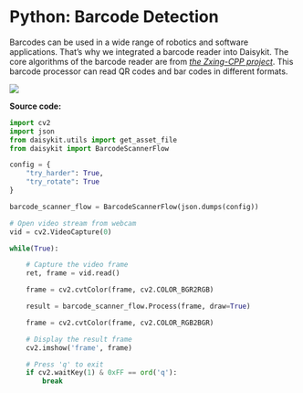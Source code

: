 # Python: Barcode Detection

Barcodes can be used in a wide range of robotics and software
applications. That’s why we integrated a barcode reader into Daisykit.
The core algorithms of the barcode reader are from [_the Zxing-CPP
project_](https://github.com/nu-book/zxing-cpp). This barcode processor
can read QR codes and bar codes in different formats.

![](/images/python/image10.gif)

**Source code:**

```py
import cv2
import json
from daisykit.utils import get_asset_file
from daisykit import BarcodeScannerFlow

config = {
    "try_harder": True,
    "try_rotate": True
}

barcode_scanner_flow = BarcodeScannerFlow(json.dumps(config))

# Open video stream from webcam
vid = cv2.VideoCapture(0)

while(True):

    # Capture the video frame
    ret, frame = vid.read()

    frame = cv2.cvtColor(frame, cv2.COLOR_BGR2RGB)

    result = barcode_scanner_flow.Process(frame, draw=True)

    frame = cv2.cvtColor(frame, cv2.COLOR_RGB2BGR)

    # Display the result frame
    cv2.imshow('frame', frame)

    # Press 'q' to exit
    if cv2.waitKey(1) & 0xFF == ord('q'):
        break
```
